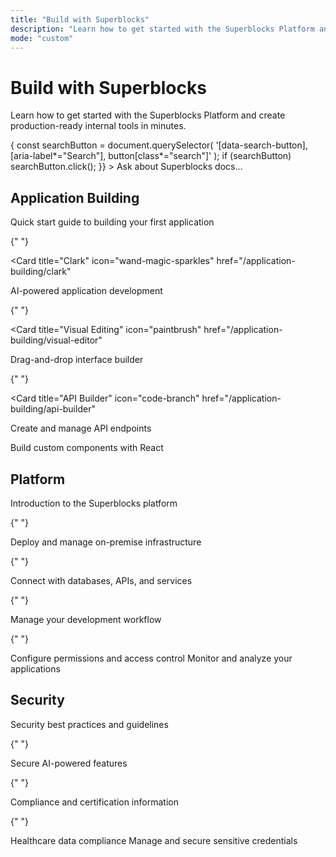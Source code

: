 ```yaml
---
title: "Build with Superblocks"
description: "Learn how to get started with the Superblocks Platform and build powerful internal tools."
mode: "custom"
---
```


<div style={{ textAlign: "center", padding: "60px 0 40px" }}>
  <h1
    style={{
      fontSize: "4rem",
      fontWeight: "600",
      marginBottom: "1.5rem",
      lineHeight: "1.1",
      color: "#FFFFFF",
    }}
  >
    Build with Superblocks
  </h1>
  <p
    style={{
      fontSize: "1.5rem",
      color: "#FFFFFF",
      opacity: "0.7",
      maxWidth: "800px",
      margin: "0 auto 2rem",
    }}
  >
    Learn how to get started with the Superblocks Platform and create
    production-ready internal tools in minutes.
  </p>

  <div style={{ maxWidth: "600px", margin: "0 auto" }}>
    <div
      style={{
        width: "100%",
        padding: "12px 16px",
        border: "1px solid rgba(128, 128, 128, 0.3)",
        borderRadius: "8px",
        fontSize: "15px",
        opacity: "0.7",
        backgroundColor: "rgba(128, 128, 128, 0.1)",
        cursor: "pointer",
        transition: "all 0.2s",
        textAlign: "left",
      }}
      onClick={() => {
        const searchButton = document.querySelector(
          '[data-search-button], [aria-label*="Search"], button[class*="search"]'
        );
        if (searchButton) searchButton.click();
      }}
    >
      Ask about Superblocks docs...
    </div>
  </div>
</div>

<div style={{ textAlign: "center", marginTop: "4rem", marginBottom: "2rem" }}>
  <h2 style={{ fontSize: "2rem", fontWeight: "600", color: "#FFFFFF" }}>
    Application Building
  </h2>
</div>

<CardGroup cols={3}>
  <Card title="Getting Started" icon="rocket" href="/application-building/get-started">
    Quick start guide to building your first application
  </Card>

{" "}

<Card
  title="Clark"
  icon="wand-magic-sparkles"
  href="/application-building/clark"
>
  AI-powered application development
</Card>

{" "}

<Card
  title="Visual Editing"
  icon="paintbrush"
  href="/application-building/visual-editor"
>
  Drag-and-drop interface builder
</Card>

{" "}

<Card
  title="API Builder"
  icon="code-branch"
  href="/application-building/api-builder"
>
  Create and manage API endpoints
</Card>

  <Card title="React" icon="react" href="/application-building/react">
    Build custom components with React
  </Card>
</CardGroup>

<div style={{ textAlign: "center", marginTop: "4rem", marginBottom: "2rem" }}>
  <h2 style={{ fontSize: "2rem", fontWeight: "600", color: "#FFFFFF" }}>
    Platform
  </h2>
</div>

<CardGroup cols={3}>
  <Card title="Platform Overview" icon="layer-group" href="/guides">
    Introduction to the Superblocks platform
  </Card>

{" "}

<Card title="On-Premise Agent" icon="server" href="/guides">
  Deploy and manage on-premise infrastructure
</Card>

{" "}

<Card title="Integrations" icon="puzzle-piece" href="/guides">
  Connect with databases, APIs, and services
</Card>

{" "}

<Card title="Development Lifecycle" icon="arrows-spin" href="/guides">
  Manage your development workflow
</Card>

{" "}

<Card title="Role Based Access Control" icon="user-shield" href="/guides">
  Configure permissions and access control
</Card>

  <Card title="Observability" icon="chart-line" href="/guides">
    Monitor and analyze your applications
  </Card>
</CardGroup>

<div style={{ textAlign: "center", marginTop: "4rem", marginBottom: "2rem" }}>
  <h2 style={{ fontSize: "2rem", fontWeight: "600", color: "#FFFFFF" }}>
    Security
  </h2>
</div>

<CardGroup cols={3}>
  <Card title="Security Guide" icon="shield-halved" href="/guides">
    Security best practices and guidelines
  </Card>

{" "}

<Card title="AI Security" icon="brain" href="/guides">
  Secure AI-powered features
</Card>

{" "}

<Card title="SOC 2 Type 2" icon="certificate" href="/guides">
  Compliance and certification information
</Card>

{" "}

<Card title="HIPAA" icon="hospital" href="/guides">
  Healthcare data compliance
</Card>

  <Card title="Secrets Managers" icon="key" href="/guides">
    Manage and secure sensitive credentials
  </Card>
</CardGroup>
